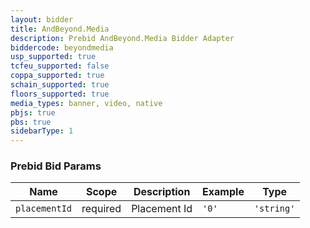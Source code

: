 ```yaml
---
layout: bidder
title: AndBeyond.Media
description: Prebid AndBeyond.Media Bidder Adapter
biddercode: beyondmedia
usp_supported: true
tcfeu_supported: false
coppa_supported: true
schain_supported: true
floors_supported: true
media_types: banner, video, native
pbjs: true
pbs: true
sidebarType: 1
---
```


### Prebid Bid Params


| Name          | Scope    | Description           | Example   | Type      |
|---------------|----------|-----------------------|-----------|-----------|
| `placementId`      | required | Placement Id         | `'0'`    | `'string'` |
